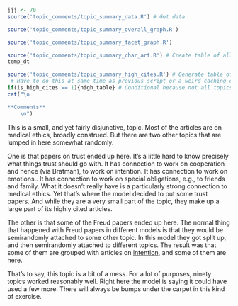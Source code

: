```r
jjj <- 70
source('topic_comments/topic_summary_data.R') # Get data
```

```r
source('topic_comments/topic_summary_overall_graph.R')
```

```r
source('topic_comments/topic_summary_facet_graph.R')
```

```r
source('topic_comments/topic_summary_char_art.R') # Create table of all articles in topic
temp_dt
```

```r
source('topic_comments/topic_summary_high_cites.R') # Generate table of highly cited articles. 
 # Have to do this at same time as previous script or a weird caching error occurs.
if(is_high_cites == 1){high_table} # Conditional because not all topics have high cites
cat("\n

**Comments**
	\n")
```

This is a small, and yet fairly disjunctive, topic. Most of the articles are on medical ethics, broadly construed. But there are two other topics that are lumped in here somewhat randomly.

One is that papers on trust ended up here. It's a little hard to know precisely what things trust should go with. It has connection to work on cooperation and hence (via Bratman), to work on intention.  It has connection to work on emotions.. It has connection to work on special obligations, e.g., to friends and family. What it doesn't really have is a particularly strong connection to medical ethics. Yet that's where the model decided to put some trust papers. And while they are a very small part of the topic, they make up a large part of its highly cited articles.

The other is that some of the Freud papers ended up here. The normal thing that happened with Freud papers in different models is that they would be semirandomly attached to some other topic. In this model they got split up, and then semirandomly attached to different topics. The result was that some of them are grouped with articles on [intention](#topic48), and some of them are here.

That's to say, this topic is a bit of a mess. For a lot of purposes, ninety topics worked reasonably well. Right here the model is saying it could have used a few more. There will always be bumps under the carpet in this kind of exercise.

